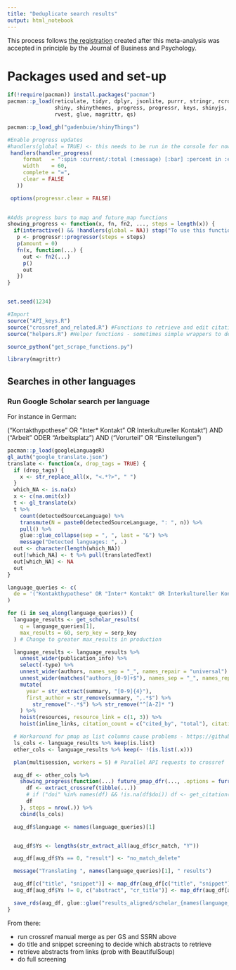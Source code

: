 ```yaml
---
title: "Deduplicate search results"
output: html_notebook
---
```


This process follows [the registration](https://osf.io/f5qdn) created after this meta-analysis was accepted in principle by the Journal of Business and Psychology.

# Packages used and set-up

```r
if(!require(pacman)) install.packages("pacman")
pacman::p_load(reticulate, tidyr, dplyr, jsonlite, purrr, stringr, rcrossref, bib2df, furrr,
               shiny, shinythemes, progress, progressr, keys, shinyjs, readr, synthesisr,
               rvest, glue, magrittr, qs)

pacman::p_load_gh("gadenbuie/shinyThings")

#Enable progress updates
#handlers(global = TRUE) <- this needs to be run in the console for now
 handlers(handler_progress(
     format   = ":spin :current/:total (:message) [:bar] :percent in :elapsed (remaining: :eta)",
     width    = 60,
     complete = "=",
     clear = FALSE
   ))

 options(progressr.clear = FALSE)

 
#Adds progress bars to map and future_map functions
showing_progress <- function(x, fn, fn2, ..., steps = length(x)) {
  if(interactive() && !handlers(global = NA)) stop("To use this function, first run `handlers(global = TRUE)` in the console")
   p <- progressr::progressor(steps = steps)
   p(amount = 0)
   fn(x, function(...) {
     out <- fn2(...)
     p()
     out
   })
}


set.seed(1234)

#Import
source("API_keys.R")
source("crossref_and_related.R") #Functions to retrieve and edit citations
source("helpers.R") #Helper functions - sometimes simple wrappers to deal safely with NULLs

source_python("get_scrape_functions.py")

library(magrittr)

```


## Searches in other languages

### Run Google Scholar search per language

For instance in German:

("Kontakthypothese" OR "Inter* Kontakt" OR Interkultureller Kontakt“) AND ("Arbeit" ODER "Arbeitsplatz") AND ("Vorurteil" OR "Einstellungen")

```r
pacman::p_load(googleLanguageR)
gl_auth("google_translate.json")
translate <- function(x, drop_tags = TRUE) {
  if (drop_tags) {
    x <- str_replace_all(x, "<.*?>", " ")
  }
  which_NA <- is.na(x)
  x <- c(na.omit(x))
  t <- gl_translate(x)
  t %>%
    count(detectedSourceLanguage) %>%
    transmute(N = paste0(detectedSourceLanguage, ": ", n)) %>%
    pull() %>%
    glue::glue_collapse(sep = ", ", last = "&") %>%
    message("Detected languages: ", .)
  out <- character(length(which_NA))
  out[!which_NA] <- t %>% pull(translatedText)
  out[which_NA] <- NA
  out
}

language_queries <- c(
  de = '("Kontakthypothese" OR "Inter* Kontakt" OR Interkultureller Kontakt“) AND ("Arbeit" ODER "Arbeitsplatz") AND ("Vorurteil" OR "Einstellungen")'
)

for (i in seq_along(language_queries)) {
  language_results <- get_scholar_results(
    q = language_queries[1],
    max_results = 60, serp_key = serp_key
  ) # Change to greater max_results in production

  language_results <- language_results %>%
    unnest_wider(publication_info) %>%
    select(-type) %>%
    unnest_wider(authors, names_sep = "_", names_repair = "universal") %>%
    unnest_wider(matches("authors_[0-9]+$"), names_sep = "_", names_repair = "unique") %>% # Unnests all columns matching the term
    mutate(
      year = str_extract(summary, "[0-9]{4}"),
      first_author = str_remove(summary, ",.*$") %>%
        str_remove("-.*$") %>% str_remove("^[A-Z]* ")
    ) %>%
    hoist(resources, resource_link = c(1, 3)) %>%
    hoist(inline_links, citation_count = c("cited_by", "total"), citation_link = "serpapi_cite_link")

  # Workaround for pmap as list columns cause problems - https://github.com/tidyverse/purrr/issues/846
  ls_cols <- language_results %>% keep(is.list)
  other_cols <- language_results %>% keep(~ !(is.list(.x)))

  plan(multisession, workers = 5) # Parallel API requests to crossref

  aug_df <- other_cols %>%
    showing_progress(function(...) future_pmap_dfr(..., .options = furrr_options(seed = TRUE)), function(...) {
      df <- extract_crossref(tibble(...))
      # if ("doi" %in% names(df) && !is.na(df$doi)) df <- get_citation(df)
      df
    }, steps = nrow(.)) %>%
    cbind(ls_cols)

  aug_df$language <- names(language_queries)[1]


  aug_df$Ys <- lengths(str_extract_all(aug_df$cr_match, "Y"))

  aug_df[aug_df$Ys == 0, "result"] <- "no_match_delete"

  message("Translating ", names(language_queries)[1], " results")

  aug_df[c("title", "snippet")] <- map_dfr(aug_df[c("title", "snippet")], translate)
  aug_df[aug_df$Ys != 0, c("abstract", "cr_title")] <- map_dfr(aug_df[aug_df$Ys != 0, c("abstract", "cr_title")], translate)

  save_rds(aug_df, glue::glue("results_aligned/scholar_{names(language_queries)[1]}.RDS"))
}
```
From there:

- run crossref manual merge as per GS and SSRN above
- do title and snippet screening to decide which abstracts to retrieve
- retrieve abstracts from links (prob with BeautifulSoup)
- do full screening
